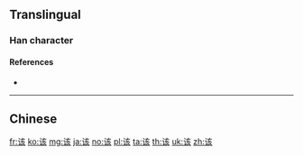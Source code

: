 {{character info/new}}
{{also|該}}
==Translingual==

===Han character===
{{Han char|rn=149|rad=讠|as=06|sn=8|four=|canj=IVYVO|ids=⿰讠亥}}

====References====
* {{Han ref|kx=1188.181|hdz=63971.010|uh=8BE5|ud=35813}}

----

==Chinese==
{{zh-see|該}}

[[fr:该]]
[[ko:该]]
[[mg:该]]
[[ja:该]]
[[no:该]]
[[pl:该]]
[[ta:该]]
[[th:该]]
[[uk:该]]
[[zh:该]]